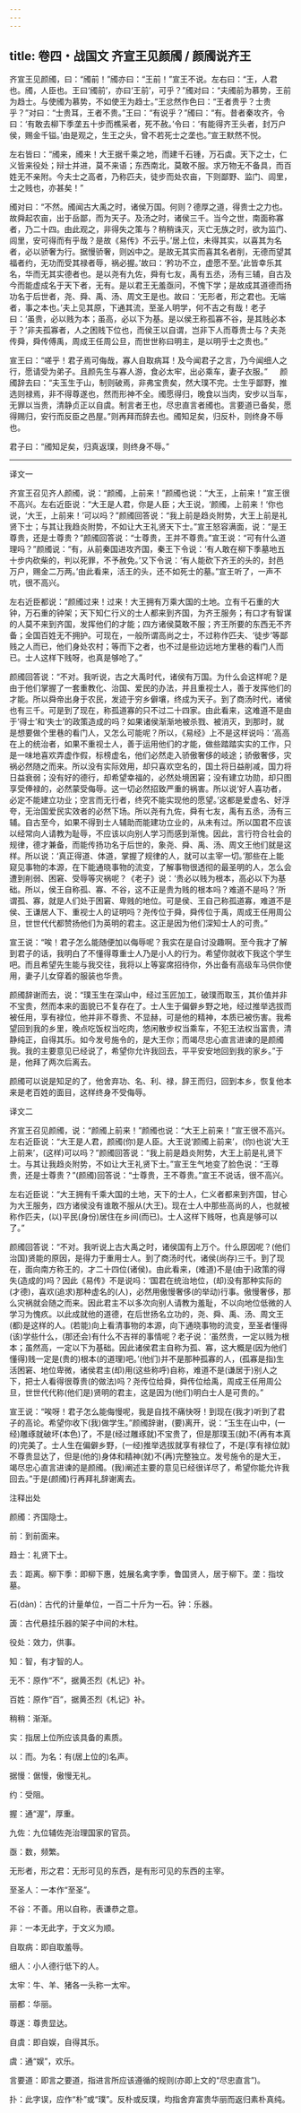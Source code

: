 ```yaml
---
---
---
```

title: 卷四・战国文 齐宣王见颜斶 / 颜斶说齐王
---

齐宣王见颜斶，曰：“斶前！”斶亦曰：“王前！”宣王不说。左右曰：“王，人君也。斶，人臣也。王曰‘斶前’，亦曰‘王前’，可乎？”斶对曰：“夫斶前为慕势，王前为趋士。与使斶为慕势，不如使王为趋士。”王忿然作色曰：“王者贵乎？士贵乎？”对曰：“士贵耳，王者不贵。”王曰：“有说乎？”斶曰：“有。昔者秦攻齐，令曰：‘有敢去柳下季垄五十步而樵采者，死不赦。’令曰：‘有能得齐王头者，封万户侯，赐金千镒。’由是观之，生王之头，曾不若死士之垄也。”宣王默然不悦。

左右皆曰：“斶来，斶来！大王据千乘之地，而建千石锺，万石虡。天下之士，仁义皆来役处；辩士并进，莫不来语；东西南北，莫敢不服。求万物无不备具，而百姓无不亲附。今夫士之高者，乃称匹夫，徒步而处农亩，下则鄙野、监门、闾里，士之贱也，亦甚矣！”

斶对曰：“不然。斶闻古大禹之时，诸侯万国。何则？德厚之道，得贵士之力也。故舜起农亩，出于岳鄙，而为天子。及汤之时，诸侯三千。当今之世，南面称寡者，乃二十四。由此观之，非得失之策与？稍稍诛灭，灭亡无族之时，欲为监门、闾里，安可得而有乎哉？是故《易传》不云乎。’居上位，未得其实，以喜其为名者，必以骄奢为行。据慢骄奢，则凶中之。是故无其实而喜其名者削，无德而望其福者约，无功而受其禄者辱，祸必握。’故曰：‘矜功不立，虚愿不至。’此皆幸乐其名，华而无其实德者也。是以尧有九佐，舜有七友，禹有五丞，汤有三辅，自古及今而能虚成名于天下者，无有。是以君王无羞亟问，不愧下学；是故成其道德而扬功名于后世者，尧、舜、禹、汤、周文王是也。故曰：‘无形者，形之君也。无端者，事之本也。’夫上见其原，下通其流，至圣人明学，何不吉之有哉！老子曰：‘虽贵，必以贱为本；虽高，必以下为基。是以侯王称孤寡不谷，是其贱必本于？’非夫孤寡者，人之困贱下位也，而侯王以自谓，岂非下人而尊贵士与？夫尧传舜，舜传傅禹，周成王任周公旦，而世世称曰明主，是以明乎士之贵也。”

宣王曰：“嗟乎！君子焉可侮哉，寡人自取病耳！及今闻君子之言，乃今闻细人之行，愿请受为弟子。且颜先生与寡人游，食必太牢，出必乘车，妻子衣服。” 　 颜斶辞去曰：“夫玉生于山，制则破焉，非弗宝贵矣，然大璞不完。士生乎鄙野，推选则禄焉，非不得尊遂也，然而形神不全。斶愿得归，晚食以当肉，安步以当车，无罪以当贵，清静贞正以自虞。制言者王也，尽忠直言者斶也。言要道已备矣，愿得赐归，安行而反臣之邑屋。”则再拜而辞去也。斶知足矣，归反朴，则终身不辱也。

君子曰：“斶知足矣，归真返璞，则终身不辱。”

----------------

译文一

齐宣王召见齐人颜斶，说：“颜斶，上前来！”颜斶也说：“大王，上前来！”宣王很不高兴。左右近臣说：“大王是人君，你是人臣；大王说，‘颜斶，上前来！‘你也说，‘大王，上前来！’可以吗？”颜斶回答说：“我上前是趋炎附势，大王上前是礼贤下士；与其让我趋炎附势，不如让大王礼贤天下士。”宣王怒容满面，说：“是王尊贵，还是士尊贵？”颜斶回答说：“士尊贵，王并不尊贵。”宣王说：“可有什么道理吗？”颜斶说：“有，从前秦国进攻齐国，秦王下令说：‘有人敢在柳下季墓地五十步内砍柴的，判以死罪，不予赦免。’又下令说：‘有人能砍下齐王的头的，封邑万户，赐金二万两。’由此看来，活王的头，还不如死士的墓。”宣王听了，一声不吭，很不高兴。

左右近臣都说：“颜斶过来！过来！大王拥有万乘大国的土地。立有千石重的大钟，万石重的钟架；天下知仁行义的士人都来到齐国，为齐王服务；有口才有智谋的人莫不来到齐国，发挥他们的才能；四方诸侯莫敢不服；齐王所要的东西无不齐备；全国百姓无不拥护。可现在，一般所谓高尚之士，不过称作匹夫、‘徒步’等鄙贱之人而已，他们身处农村；等而下之者，也不过是些边远地方里巷的看门人而已。士人这样下贱呀，也真是够呛了。”

颜斶回答说：“不对。我听说，古之大禹时代，诸侯有万国。为什么会这样呢？是由于他们掌握了一套重教化、治国、爱民的办法，并且重视士人，善于发挥他们的才能。所以舜帝出身于农民，发迹于穷乡僻壤，终成为天子。到了商汤时代，诸侯也有三千。可是到了现在，称孤道寡的只不过二十四家。由此看来，这难道不是由于‘得士’和‘失士’的政策造成的吗？如果诸侯渐渐地被杀戮、被消灭，到那时，就是想要做个里巷的看门人，又怎么可能呢？所以，《易经》上不是这样说吗：‘高高在上的统治者，如果不重视士人，善于运用他们的才能，做些踏踏实实的工作，只是一味地喜欢弄虚作假，标榜虚名，他们必然走入骄傲奢侈的岐途；骄傲奢侈，灾祸必然随之而来。所以没有实际效用，却只喜欢空名的，国土将日益削减，国力将日益衰弱；没有好的德行，却希望幸福的，必然处境困窘；没有建立功勋，却只图享受俸禄的，必然蒙受侮辱。这一切必然招致严重的祸害。所以说‘好人喜功者，必定不能建立功业；空言而无行者，终究不能实现他的愿望。’这都是爱虚名、好浮夸，无治国爱民实效者的必然下场。所以尧有九佐，舜有七友，禹有五丞，汤有三辅。自古至今，如果不得到士人辅助而能建功立业的，从未有过。所以国君不应该以经常向人请教为耻辱，不应该以向别人学习而感到渐愧。因此，言行符合社会的规律，德才兼备，而能传扬功名于后世的，象尧、舜、禹、汤、周文王他们就是这样。所以说：‘真正得道、体道，掌握了规律的人，就可以主宰一切。’那些在上能窥见事物的本源，在下能通晓事物的流变，了解事物很透彻的最圣明的人，怎么会遭到削弱、困窘、受辱等灾祸呢？《老子》说：‘贵必以贱为根本，高必以下为基础。所以，侯王自称孤、寡、不谷，这不正是贵为贱的根本吗？难道不是吗？’所谓孤、寡，就是人们处于困窘、卑贱的地位。可是侯、王自己称孤道寡，难道不是侯、王谦居人下、重视士人的证明吗？尧传位于舜，舜传位于禹，周成王任用周公旦，世世代代都赞扬他们为英明的君主。这正是因为他们深知士人的可贵。”

宣王说：“唉！君子怎么能随便加以侮辱呢？我实在是自讨没趣啊。至今我才了解到君子的话，我明白了不懂得尊重士人乃是小人的行为。希望你就收下我这个学生吧。而且希望先生能与我交往，我将以上等宴席招待你，外出备有高级车马供你使用，妻子儿女穿着的服装也华贵。

颜斶辞谢而去，说：“璞玉生在深山中，经过玉匠加工，破璞而取玉，其价值并非不宝贵，然而本来的面貌已不复存在了。士人生于偏僻乡野之地，经过推举选拔而被任用，享有禄位，他并非不尊贵、不显赫，可是他的精神，本质已被伤害。我希望回到我的乡里，晚点吃饭权当吃肉，悠闲散步权当乘车，不犯王法权当富贵，清静纯正，自得其乐。如今发号施令的，是大王你；而竭尽忠心直言进谏的是颜斶我。我的主要意见已经说了，希望你允许我回去，平平安安地回到我的家乡。”于是，他拜了两次后离去。

颜斶可以说是知足的了，他舍弃功、名、利、禄，辞王而归，回到本乡，恢复他本来是老百姓的面目，这样终身不受侮辱。

译文二

齐宣王召见颜斶，说：“颜斶上前来！”颜斶也说：“大王上前来！”宣王很不高兴。左右近臣说：“大王是人君，颜斶(你)是人臣。大王说‘颜斶上前来’，(你)也说‘大王上前来’，(这样)可以吗？”颜斶回答说：“我上前是趋炎附势，大王上前是礼贤下士。与其让我趋炎附势，不如让大王礼贤下士。”宣王生气地变了脸色说：“王尊贵，还是士尊贵？”(颜斶)回答说：“士尊贵，王不尊贵。”宣王不说话，很不高兴。

左右近臣说：“大王拥有千乘大国的土地，天下的士人，仁义者都来到齐国，甘心为大王服务，四方诸侯没有谁敢不服从(大王)。现在士人中那些高尚的人，也就被称作匹夫，(以)平民(身份)居住在乡间(而已)。士人这样下贱呀，也真是够可以了。”

颜斶回答说：“不对。我听说上古大禹之时，诸侯国有上万个。什么原因呢？(他们治国)贤能的原因，是得力于重用士人。到了商汤时代，诸侯(尚存)三千。到了现在，面向南方称王的，才二十四位(诸侯)。由此看来，(难道)不是(由于)政策的得失(造成的)吗？因此《易传》不是说吗：‘国君在统治地位，(却)没有那种实际的(才德)，喜欢(追求)那种虚名的(人)，必然用傲慢奢侈(的举动)行事。傲慢奢侈，那么灾祸就会随之而来。因此君主不以多次向别人请教为羞耻，不以向地位低微的人学习为愧疚。以此成就他的道德，在后世扬名立功的，尧、舜、禹、汤、周文王(都)是这样的人。(若能)向上看清事物的本源，向下通晓事物的流变，至圣者懂得(该)学些什么，(那还会)有什么不吉祥的事情呢？老子说：‘虽然贵，一定以贱为根本；虽然高，一定以下为基础。因此诸侯君主自称为孤、寡，这大概是(因为他们懂得)贱一定是(贵的)根本(的道理)吧。’(他们)并不是那种孤寡的人，(孤寡是指)生活困窘、地位卑微，诸侯君主(却)用(这些称呼)自称，难道不是(谦居于)别人之下，把士人看得很尊贵(的做法)吗？尧传位给舜，舜传位给禹，周成王任用周公旦，世世代代称(他们是)贤明的君主，这是因为(他们)明白士人是可贵的。”

宣王说：“唉呀！君子怎么能侮慢呢，我是自找不痛快呀！到现在(我才)听到了君子的高论。希望你收下(我)做学生。”颜斶辞谢，(要)离开，说：“玉生在山中，(一经)雕琢就破坏(本色)了，不是(经过雕琢就)不宝贵了，但是那璞玉(就)不(再有本真的)完美了。士人生在偏僻乡野，(一经)推举选拔就享有禄位了，不是(享有禄位就)不尊贵显达了，但是(他的)身体和精神(就)不(再)完整独立。发号施令的是大王，竭尽忠心直言进谏的是颜斶。(我)阐述主要的意见已经很详尽了，希望你能允许我回去。”于是(颜斶)行再拜礼辞谢离去。

注释出处

颜斶：齐国隐士。

前：到前面来。

趋士：礼贤下士。

去：距离。柳下季：即柳下惠，姓展名禽字季，鲁国贤人，居于柳下。垄：指坟墓。

石(dàn)：古代的计量单位，一百二十斤为一石。钟：乐器。

簴：古代悬挂乐器的架子中间的木柱。

役处：效力，供事。

知：智，有才智的人。

无不：原作“不”，据黄丕烈《札记》补。

百姓：原作“百”，据黄丕烈《札记》补。

稍稍：渐渐。

实：指居上位所应该具备的素质。

以：而。为名：有(居上位的)名声。

据慢：倨慢，傲慢无礼。

约：受阻。

握：通“渥”，厚重。

九佐：九位辅佐尧治理国家的官员。

亟：数，频繁。

无形者，形之君：无形可见的东西，是有形可见的东西的主宰。

至圣人：一本作“至圣”。

不谷：不善。用以自称，表谦恭之意。

非：一本无此字，于文义为顺。

自取病：即自取羞辱。

细人：小人德行低下的人。

太牢：牛、羊、猪各一头称一太牢。

丽都：华丽。

尊遂：尊贵显达。

自虞：即自娱，自得其乐。

虞：通“娱”，欢乐。

言要道：即言之要道，指进言所应该遵循的规则(亦即上文的“尽忠直言”)。

扑：此字误，应作“朴”或“璞”。反朴或反璞，均指舍弃富贵华丽而返归素朴真纯。

